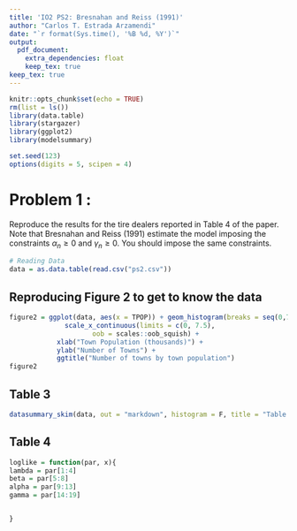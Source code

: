```yaml
---
title: 'IO2 PS2: Bresnahan and Reiss (1991)'
author: "Carlos T. Estrada Arzamendi"
date: "`r format(Sys.time(), '%B %d, %Y')`"
output:
  pdf_document:
    extra_dependencies: float
    keep_tex: true
keep_tex: true
---
```


```r
knitr::opts_chunk$set(echo = TRUE)
rm(list = ls())
library(data.table)
library(stargazer)
library(ggplot2)
library(modelsummary)

set.seed(123)
options(digits = 5, scipen = 4)
```

# Problem 1 : 
Reproduce the results for the tire dealers reported in Table 4 of the paper. Note that
Bresnahan and Reiss (1991) estimate the model imposing the constraints $\alpha_n \geq 0$ and
$\gamma_n \geq 0$. You should impose the same constraints.
```r
# Reading Data
data = as.data.table(read.csv("ps2.csv"))
```

## Reproducing Figure 2 to get to know the data
```r
figure2 = ggplot(data, aes(x = TPOP)) + geom_histogram(breaks = seq(0,7.5, by = 0.5)) +
              scale_x_continuous(limits = c(0, 7.5),
                     oob = scales::oob_squish) +
            xlab("Town Population (thousands)") +
            ylab("Number of Towns") +
            ggtitle("Number of towns by town population")
figure2
```
## Table 3
```r
datasummary_skim(data, out = "markdown", histogram = F, title = "Table 3")
```

## Table 4
```r
loglike = function(par, x){
lambda = par[1:4]
beta = par[5:8]
alpha = par[9:13]
gamma = par[14:19]


}
```